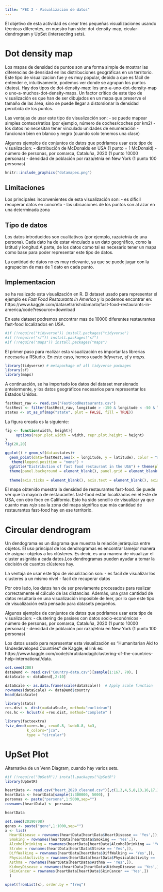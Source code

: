 ```yaml
---
title: "PEC 2 - Visualización de datos"
---
```


El objetivo de esta actividad es crear tres pequeñas visualizaciones usando técnicas diferentes, en nuestro han sido: dot-density-map, cicular-dendrogram y UpSet (intersecting sets).

# Dot density map

Los mapas de densidad de puntos son una forma simple de mostrar las diferencias de densidad en las distribuciones geográficas en un territorio. Este tipo de visualizacion fue y es muy popular, debido a que es fácil de entender e, intuitivamente, podemos ver donde se agrupan los puntos (datos). 
Hay dos tipos de dot-density-map: los uno-a-uno-dot-density-map o uno-a-muchos-dot-density-maps. 
Un factor crítico de este tipo de visualización es que han de ser dibujados en un mapa que preserve el tamaño de las área, sino se puede llegar a distorsionar la densidad percibida de los puntos. 

Las ventajas de usar este tipo de visualización son:
  - se puede mapear simples conteos/ratios (por ejemplo, número de coches/coches por km2)
  - los datos no necesitan tener vinculado unidades de enumeración
  - funcionan bien en blanco y negro (cuando solo tenemos una clase)
  
Algunos ejemplos de conjuntos de datos que podríamos usar este tipo de visualizacion:
  - distribución de McDonalds en USA (1 punto = 1 McDonald)
  - número de personas, por comarca, Cataluña, 2020 (1 punto 10000 personas)
  - densidad de población por raza/etnia en New York (1 punto 100 personas)
  
```r
knitr::include_graphics("dotamapex.png")
```
  
## Limitaciones

Los principales inconvenientes de esta visualización son:
  - es dificil recuperar datos en concreto
  - las ubicaciones de los puntos son al azar en una determinada zona

## Tipo de datos

Los datos introducidos son cualitativos (por ejemplo, raza/etnia de una persona). Cada dato ha de estar vinculado a un dato geográfico, como la latitud y longitud.A parte, de los datos como tal es necesario tener un mapa como base para poder representar este tipo de datos.

La cantidad de datos no es muy relevante, ya que se puede jugar con la agrupacion de mas de 1 dato en cada punto.

## Implementacion

se ha realizado esta visualización en R. El dataset usado para representar el ejemplo es *Fast Food Restaurants in America* y lo podemos encontrar en: https://www.kaggle.com/datasets/rishidamarla/fast-food-restaurants-in-america/code?resource=download

En este dataset podremos encontrar mas de 10000 diferentes restaurantes fast-food localizados en USA.

```r
#if (!require("tidyverse")) install.packages("tidyverse")
#if (!require("sf")) install.packages("sf")
#if (!require("maps")) install.packages("maps")
```

El primer paso para realizar esta visualización es importar las librerias necesaria a RStudio. En este caso, hemos usado *tidyverse*, *sf* y *maps*.

```r
library(tidyverse) # metapackage of all tidyverse packages
library(sf)
library(maps)
```

A continuación, se ha importado los datos del dataset mensionado anteiormente, y los datos geográficos necesarios para representar los Estados Unidos.

```r
fastRest_raw <- read.csv("FastFoodRestaurants.csv")
fastRest <- filter(fastRest_raw, longitude > -150 & longitude < -50 & latitude > 23 & latitude < 55)
states <- st_as_sf(map("state", plot = FALSE, fill = TRUE))
```

La figura creada es la siguiente:

```r
fig <- function(width, height){
     options(repr.plot.width = width, repr.plot.height = height)
}
fig(20,20)

ggplot() + geom_sf(data=states)+ 
  geom_point(data=fastRest,aes(x = longitude, y = latitude), color = "red", alpha = 1/10)+
   theme(legend.position = "none") + 
  ggtitle("Distribution of fast food restaurant in the USA") + theme(plot.title = element_text(hjust = 0.4)) + 
  theme(panel.background = element_blank(), panel.grid = element_blank()) +
  
  theme(axis.ticks = element_blank(), axis.text = element_blank(), axis.title = element_blank())
```

El mapa obtenido muestra la densidad de restaurantes fast-food. Se puede ver que la mayoria de restaurantes fast-food están localizados en el Este de USA, con otro foco en California. Esto ha sido sencillo de visualizar ya que cuanto mas *rojo* sea la zona del mapa significa que más cantidad de restaurantes fast-food hay en ese territorio.


# Circular dendrogram

Un dendograma es un diagrama que muestra la relación jerárquica entre objetos. El uso principal de los dendrogramas es encontrar lamejor manera de asignar objetos a los clústeres. Es decir, es una manera de visualizar el cluster asignida a cada datos.Los dendrogramas pueden ayudar a tomar la decisión de cuantos clústeres hay.

La ventaja de usar este tipo de visualización son:
  - es facil de visualizar los clusteres a un mismo nivel
  - facil de recuperar datos

Por otro lado, los datos han de ser previamente procesados para realizar correctamente el cálculo de las distancias. Además, una gran cantidad de datos resultaría en una visualización imposible de leer, por lo que este tipo de visualización está pensado para datasets pequeños.
  
Algunos ejemplos de conjuntos de datos que podríamos usar este tipo de visualizacion:
  - clustering de pasises con datos socio-económicos
  - número de personas, por comarca, Cataluña, 2020 (1 punto 10000 personas)
  - densidad de población por raza/etnia en New York (1 punto 100 personas)

Los datos usado para representar esta visualización es "Humanitarian Aid to Underdeveloped Countries" de Kaggle, el link es: https://www.kaggle.com/code/shrutidandagi/clustering-of-the-countries-help-international/data.


```r
set.seed(200)
dataDend <- read.csv("Country-data.csv")[sample(1:167, 70), ] 
dataScale <- dataDend[,2:10]
```


```r
dataScale <- as.data.frame(scale(dataScale))  # Apply scale function
rownames(dataScale) <- dataDend$country
head(dataScale)  
```


```r
library(stats)
res.dist <- dist(x=dataScale, method="euclidean")
res.hc <- hclust(d =res.dist, method="complete" )
```


```r
library(factoextra)
fviz_dend(x=res.hc, cex=0.8, lwd=0.8, k=3, 
          k_colors="jco",
          type = "circular")
```


# UpSet Plot

Alternativa de un Venn Diagram, cuando hay varios sets.

```r
#if (!require("UpSetR")) install.packages("UpSetR")
library(UpSetR)
```

```r
heartData <- read.csv("heart_2020_cleaned.csv")[,c(1,3,4,5,8,13,16,17,18)]
heartData <- heartData[sample(1:300000, 5000), ]
personas <- paste("persona",1:5000,sep="")
rownames(heartData) <- personas

heartData

```

```r
set.seed(20190708)
genes <- paste("gene",1:1000,sep="")
x <- list(
  HeartDisease = rownames(heartData[heartData$HeartDisease == 'Yes',]),
  Smoking = rownames(heartData[heartData$Smoking == 'Yes',]),
  AlcoholDrinking = rownames(heartData[heartData$AlcoholDrinking == 'Yes',]),
  Stroke = rownames(heartData[heartData$Stroke == 'Yes',]),
  DiffWalking = rownames(heartData[heartData$DiffWalking == 'Yes',]),
  PhysicalActivity = rownames(heartData[heartData$PhysicalActivity == 'Yes',]),
  Asthma = rownames(heartData[heartData$Asthma == 'Yes',]),
  KidneyDisease = rownames(heartData[heartData$KidneyDisease == 'Yes',]),
  SkinCancer = rownames(heartData[heartData$SkinCancer == 'Yes',])
  )
```

```r

upset(fromList(x), order.by = "freq")

```










